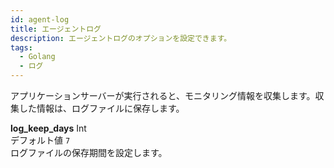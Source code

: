 ```yaml
---
id: agent-log
title: エージェントログ
description: エージェントログのオプションを設定できます。
tags:
  - Golang
  - ログ
---
```


アプリケーションサーバーが実行されると、モニタリング情報を収集します。収集した情報は、ログファイルに保存します。

**log_keep_days** <span class='type'>Int</span><br/>
デフォルト値 `7`<br/>ログファイルの保存期間を設定します。
